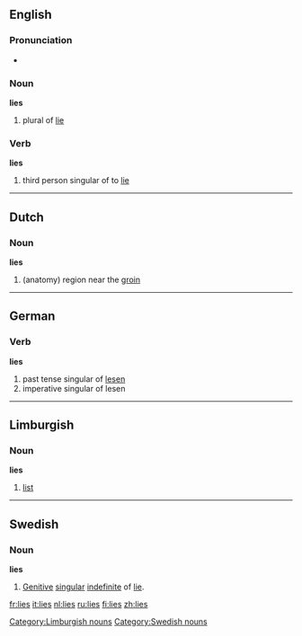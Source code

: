 {{see|Lies}}
==English==

===Pronunciation===
*{{audio|en-us-lies.ogg|Audio (US)}}

===Noun===
'''lies''' {{p}}
# plural of [[lie]]

===Verb===
'''lies'''
# third person singular of to [[lie]]

----

==Dutch==
===Noun===
'''lies''' {{f}}
# (anatomy) region near the [[groin]] 
----

==German==
===Verb===
'''lies'''
# past tense singular of [[lesen]]
# imperative singular of lesen

----

==Limburgish==
===Noun===
'''lies'''
# [[list]]

[[Category:Limburgish nouns]]

----

==Swedish==
===Noun===
{{sv-noun|gender=Common|lie|lien|liar|liarna|lies|liens|liars|liarnas}}
'''lies'''
# [[genitive|Genitive]] [[singular]] [[indefinite]] of [[lie#Swedish|lie]].

[[Category:Swedish nouns]]


[[fr:lies]]
[[it:lies]]
[[nl:lies]]
[[ru:lies]]
[[fi:lies]]
[[zh:lies]]